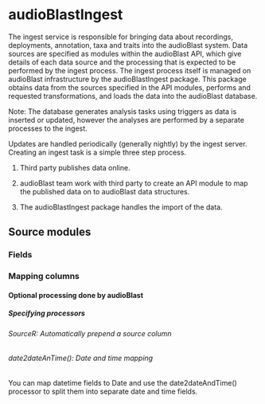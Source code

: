 # audioBlastIngest
The ingest service is responsible for bringing data about recordings, deployments, annotation, taxa and traits into the audioBlast system. Data sources are specified as modules within the audioBlast API, which give details of each data source and the processing that is expected to be performed by the ingest process. The ingest process itself is managed on audioBlast infrastructure by the audioBlastIngest package. This package obtains data from the sources specified in the API modules, performs and requested transformations, and loads the data into the audioBlast database.

Note: The database generates analysis tasks using triggers as data is inserted or updated, however the analyses are performed by a separate processes to the ingest.

Updates are handled periodically (generally nightly) by the ingest server. Creating an ingest task is a simple three step process.

1. Third party publishes data online.

2. audioBlast team work with third party to create an API module to map the published data on to audioBlast data structures.

3. The audioBlastIngest package handles the import of the data.

## Source modules

### Fields

### Mapping columns

#### Optional processing done by audioBlast

##### Specifying processors

###### SourceR: Automatically prepend a source column

###### date2dateAnTime(): Date and time mapping

You can map datetime fields to Date and use the date2dateAndTime() processor to split them into separate date and time fields.


